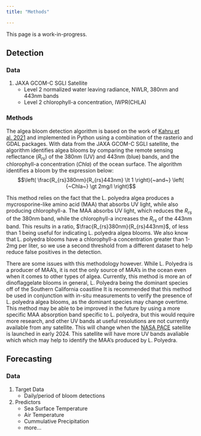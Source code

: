 ```yaml
---
title: "Methods"

---
```

This page is a work-in-progress.

## Detection

### Data
1. JAXA GCOM-C SGLI Satellite
    - Level 2 normalized water leaving radiance, NWLR, 380nm and 443nm bands
    - Level 2 chlorophyll-a concentration, IWPR(CHLA)

### Methods

The algea bloom detection algorithm is based on the work of [Kahru et al. 2021](https://doi.org/10.1525/elementa.2020.00157) and implemented in Python using a combination of the rasterio and GDAL packages. With data from the JAXA GCOM-C SGLI satellite, the algorithm identifies algea blooms by comparing the remote sensing reflectance ($R_{rs}$) of the 380nm (UV) and 443nm (blue) bands, and the chlorophyll-a concentration ($Chla$) of the ocean surface. The algorithm identifies a bloom by the expression below:
$$\left( \frac{R_{rs}380nm}{R_{rs}443nm} \lt 1 \right){~and~} \left( {~Chla~} \gt 2mg/l \right)$$

This method relies on the fact that the L. polyedra algea produces a mycrosporine-like amino acid (MAA) that absorbs UV light, while also producing chlorophyll-a. The MAA absorbs UV light, which reduces the $R_{rs}$ of the 380nm band, while the chlorophyll-a increases the $R_{rs}$ of the 443nm band. This results in a ratio, $\frac{R_{rs}380nm}{R_{rs}443nm}$, of less than 1 being useful for indicating L. polyedra algea blooms. We also know that L. polyedra blooms have a chlorophyll-a concentration greater than 1-2mg per liter, so we use a second threshold from a different dataset to help reduce false positives in the detection.

There are some issues with this methodology however. While L. Polyedra is a producer of MAA's, it is not the only source of MAA's in the ocean even when it comes to other types of algea. Currently, this method is more an of dinoflaggelate blooms in general, L. Polyedra being the dominant species off of the Southern California coastline It is recommended that this method be used in conjunction with in-situ measurements to verify the presence of L. polyedra algea blooms, as the dominant species may change overtime. This method may be able to be improved in the future by using a more specific MAA absorption band specific to L. polyedra, but this would require more research, and other UV bands at useful resolutions are not currently available from any satellite. This will change when the [NASA PACE](https://pace.gsfc.nasa.gov/) satellite is launched in early 2024. This satellite will have more UV bands avaliable which which may help to identify the MAA's produced by L. Polyedra.

## Forecasting

### Data
1. Target Data
    - Daily/period of bloom detections
2. Predictors
    - Sea Surface Temperature
    - Air Temperature
    - Cummulative Precipitation
    - more...